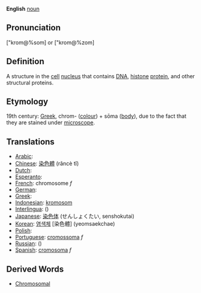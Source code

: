 '''English''' [[noun]]

==Pronunciation==
["krom@%som] or ["krom@%zom] 

==Definition==
A structure in the [[cell]] [[nucleus]] that contains [[DNA]], [[histone]] [[protein]], and other structural proteins.

==Etymology==
19th century: [[Greek]], chrom- ([[colour]]) + sōma ([[body]]), due to the fact that they are stained under [[microscope]].

==Translations==

*[[Arabic]]: [[]]
*[[Chinese]]: [[染色體]] (rǎncè tǐ)
*[[Dutch]]: [[]]
*[[Esperanto]]: [[]]
*[[French]]: chromosome ''f''
*[[German]]: [[]]
*[[Greek]]: [[]]
*[[Indonesian]]: [[kromosom]]
*[[Interlingua]]: [[]] ()
*[[Japanese]]: [[染色体]] (せんしょくたい, senshokutai)
*[[Korean]]: [[염색체]] [染色體] (yeomsaekchae)
*[[Polish]]: [[]]
*[[Portuguese]]: [[cromossoma]] ''f''
*[[Russian]]: [[]] ()
*[[Spanish]]: [[cromosoma]] ''f''

==Derived Words==
* [[Chromosomal]]